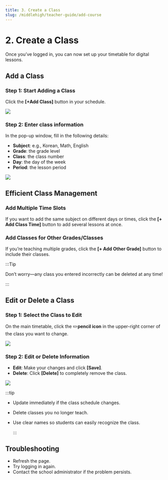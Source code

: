 ```yaml
---
title: 3. Create a Class
slug: /middlehigh/teacher-guide/add-course
---
```



# 2. Create a Class

Once you’ve logged in, you can now set up your timetable for digital lessons.

## Add a Class

### Step 1: Start Adding a Class

Click the **[+Add Class]** button in your schedule.

<Image src="/img/en/middlehigh/teacher/02-01.jpg" size="lg" />

### Step 2: Enter class information

In the pop-up window, fill in the following details:

- **Subject**: e.g., Korean, Math, English
- **Grade**: the grade level
- **Class**: the class number
- **Day**: the day of the week
- **Period**: the lesson period

<Image src="/img/en/middlehigh/teacher/02-02.jpg" size="lg" />

## Efficient Class Management

### Add Multiple Time Slots

If you want to add the same subject on different days or times, click the **[+ Add Class Time]** button to add several lessons at once.

### Add Classes for Other Grades/Classes

If you’re teaching multiple grades, click the **[+ Add Other Grade]** button to include their classes.

:::Tip

Don’t worry—any class you entered incorrectly can be deleted at any time!

:::

## Edit or Delete a Class

### Step 1: Select the Class to Edit

On the main timetable, click the ✏️**pencil icon** in the upper-right corner of the class you want to change.

<Image src="/img/en/middlehigh/teacher/02-03.jpg" size="lg" />

### Step 2: Edit or Delete Information

- **Edit**: Make your changes and click **[Save]**.
- **Delete**: Click **[Delete]** to completely remove the class.

<Image src="/img/en/middlehigh/teacher/02-04.jpg" size="lg" />

:::tip

- Update immediately if the class schedule changes.
- Delete classes you no longer teach.
- Use clear names so students can easily recognize the class.

  :::

## Troubleshooting

- Refresh the page.
- Try logging in again.
- Contact the school administrator if the problem persists.
